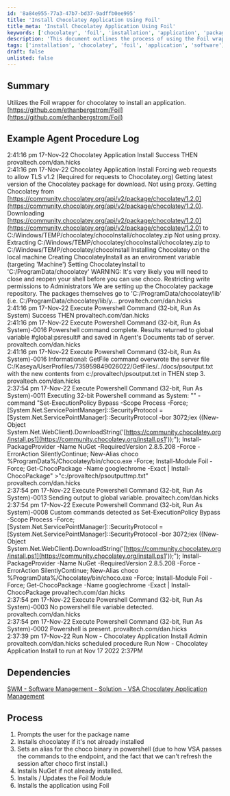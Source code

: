 ```yaml
---
id: '8a84e955-77a3-47b7-bd37-9adffb0ee995'
title: 'Install Chocolatey Application Using Foil'
title_meta: 'Install Chocolatey Application Using Foil'
keywords: ['chocolatey', 'foil', 'installation', 'application', 'package']
description: 'This document outlines the process of using the Foil wrapper for Chocolatey to install applications. It includes a detailed example of an agent procedure log and the steps involved in the installation process, ensuring that users can successfully deploy applications using Chocolatey and Foil.'
tags: ['installation', 'chocolatey', 'foil', 'application', 'software']
draft: false
unlisted: false
---
```

## Summary

Utilizes the Foil wrapper for chocolatey to install an application. [https://github.com/ethanbergstrom/Foil](https://github.com/ethanbergstrom/Foil)

## Example Agent Procedure Log

2:41:16 pm 17-Nov-22   Chocolatey Application Install   Success THEN   provaltech.com/dan.hicks  
2:41:16 pm 17-Nov-22   Chocolatey Application Install   Forcing web requests to allow TLS v1.2 (Required for requests to Chocolatey.org) Getting latest version of the Chocolatey package for download. Not using proxy. Getting Chocolatey from [https://community.chocolatey.org/api/v2/package/chocolatey/1.2.0](https://community.chocolatey.org/api/v2/package/chocolatey/1.2.0). Downloading [https://community.chocolatey.org/api/v2/package/chocolatey/1.2.0](https://community.chocolatey.org/api/v2/package/chocolatey/1.2.0) to C:/Windows/TEMP/chocolatey/chocoInstall/chocolatey.zip Not using proxy. Extracting C:/Windows/TEMP/chocolatey/chocoInstall/chocolatey.zip to C:/Windows/TEMP/chocolatey/chocoInstall Installing Chocolatey on the local machine Creating ChocolateyInstall as an environment variable (targeting 'Machine') Setting ChocolateyInstall to 'C:/ProgramData/chocolatey' WARNING: It's very likely you will need to close and reopen your shell before you can use choco. Restricting write permissions to Administrators We are setting up the Chocolatey package repository. The packages themselves go to 'C:/ProgramData/chocolatey/lib' (i.e. C:/ProgramData/chocolatey/lib/y...   provaltech.com/dan.hicks  
2:41:16 pm 17-Nov-22   Execute Powershell Command (32-bit, Run As System)   Success THEN   provaltech.com/dan.hicks  
2:41:16 pm 17-Nov-22   Execute Powershell Command (32-bit, Run As System)-0016   Powershell command complete. Results returned to global variable #global:psresult# and saved in Agent's Documents tab of server.   provaltech.com/dan.hicks  
2:41:16 pm 17-Nov-22   Execute Powershell Command (32-bit, Run As System)-0016   Informational: GetFile command overwrote the server file C:/Kaseya/UserProfiles/735959849026022/GetFiles/../docs/psoutput.txt with the new contents from c:/provaltech/psoutput.txt in THEN step 3.   provaltech.com/dan.hicks  
2:37:54 pm 17-Nov-22   Execute Powershell Command (32-bit, Run As System)-0011   Executing 32-bit Powershell command as System: "" -command "Set-ExecutionPolicy Bypass -Scope Process -Force;[System.Net.ServicePointManager]::SecurityProtocol = [System.Net.ServicePointManager]::SecurityProtocol -bor 3072;iex ((New-Object System.Net.WebClient).DownloadString('[https://community.chocolatey.org/install.ps1](https://community.chocolatey.org/install.ps1'));"); Install-PackageProvider -Name NuGet -RequiredVersion 2.8.5.208 -Force -ErrorAction SilentlyContinue; New-Alias choco %ProgramData%/Chocolatey/bin/choco.exe -Force; Install-Module Foil -Force; Get-ChocoPackage -Name googlechrome -Exact | Install-ChocoPackage" >"c:/provaltech/psoutputtmp.txt"   provaltech.com/dan.hicks  
2:37:54 pm 17-Nov-22   Execute Powershell Command (32-bit, Run As System)-0013   Sending output to global variable.   provaltech.com/dan.hicks  
2:37:54 pm 17-Nov-22   Execute Powershell Command (32-bit, Run As System)-0008   Custom commands detected as Set-ExecutionPolicy Bypass -Scope Process -Force;[System.Net.ServicePointManager]::SecurityProtocol = [System.Net.ServicePointManager]::SecurityProtocol -bor 3072;iex ((New-Object System.Net.WebClient).DownloadString('[https://community.chocolatey.org/install.ps1](https://community.chocolatey.org/install.ps1'));"); Install-PackageProvider -Name NuGet -RequiredVersion 2.8.5.208 -Force -ErrorAction SilentlyContinue; New-Alias choco %ProgramData%/Chocolatey/bin/choco.exe -Force; Install-Module Foil -Force; Get-ChocoPackage -Name googlechrome -Exact | Install-ChocoPackage   provaltech.com/dan.hicks  
2:37:54 pm 17-Nov-22   Execute Powershell Command (32-bit, Run As System)-0003   No powershell file variable detected.   provaltech.com/dan.hicks  
2:37:54 pm 17-Nov-22   Execute Powershell Command (32-bit, Run As System)-0002   Powershell is present.   provaltech.com/dan.hicks  
2:37:39 pm 17-Nov-22   Run Now - Chocolatey Application Install   Admin provaltech.com/dan.hicks scheduled procedure Run Now - Chocolatey Application Install to run at Nov 17 2022 2:37PM  

## Dependencies

[SWM - Software Management - Solution - VSA Chocolatey Application Management](https://proval.itglue.com/DOC-5078775-11453171)

## Process

1. Prompts the user for the package name
2. Installs chocolatey if it's not already installed
3. Sets an alias for the choco binary in powershell (due to how VSA passes the commands to the endpoint, and the fact that we can't refresh the session after choco first install.)
4. Installs NuGet if not already installed.
5. Installs / Updates the Foil Module
6. Installs the application using Foil












